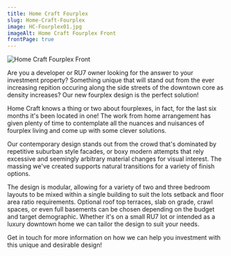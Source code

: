 ```yaml
---
title: Home Craft Fourplex
slug: Home-Craft-Fourplex
image: HC-Fourplex01.jpg
imageAlt: Home Craft Fourplex Front
frontPage: true
---
```


![Home Craft Fourplex Front](HC-Fourplex01.jpg "Home Craft Fourplex Front")

Are you a developer or RU7 owner looking for the answer to your investment property? Something unique that will stand out from the ever increasing repition occuring along the side streets of the downtown core as density increases? Our new fourplex design is the perfect solution!

Home Craft knows a thing or two about fourplexes, in fact, for the last six months it's been located in one! The work from home arrangement has given plenty of time to contemplate all the nuances and nuisances of fourplex living and come up with some clever solutions. 

Our contemporary design stands out from the crowd that's dominated by repetitive suburban style facades, or boxy modern attempts that rely excessive and seemingly arbitrary material changes for visual interest. The massing we've created supports natural transitions for a variety of finish options.

The design is modular, allowing for a variety of two and three bedroom layouts to be mixed within a single building to suit the lots setback and floor area ratio requirements. Optional roof top terraces, slab on grade, crawl spaces, or even full basements can be chosen depending on the budget and target demographic. Whether it's on a small RU7 lot or intended as a luxury downtown home we can tailor the design to suit your needs.

Get in touch for more information on how we can help you investment with this unique and desirable design!

